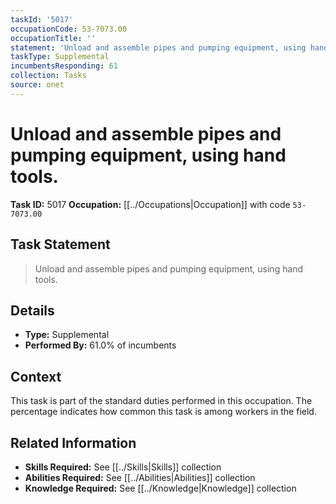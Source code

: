 ```yaml
---
taskId: '5017'
occupationCode: 53-7073.00
occupationTitle: ''
statement: 'Unload and assemble pipes and pumping equipment, using hand tools.'
taskType: Supplemental
incumbentsResponding: 61
collection: Tasks
source: onet
---
```

# Unload and assemble pipes and pumping equipment, using hand tools.

**Task ID:** 5017
**Occupation:** [[../Occupations|Occupation]] with code `53-7073.00`

## Task Statement

> Unload and assemble pipes and pumping equipment, using hand tools.

## Details

- **Type:** Supplemental
- **Performed By:** 61.0% of incumbents

## Context

This task is part of the standard duties performed in this occupation. The percentage indicates how common this task is among workers in the field.

## Related Information

- **Skills Required:** See [[../Skills|Skills]] collection
- **Abilities Required:** See [[../Abilities|Abilities]] collection
- **Knowledge Required:** See [[../Knowledge|Knowledge]] collection

